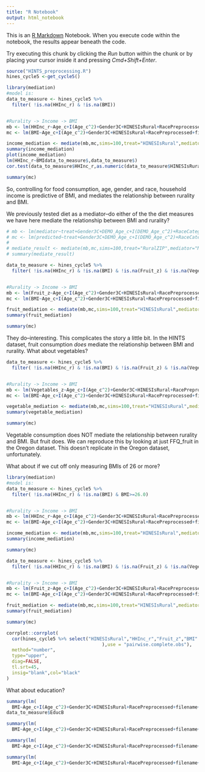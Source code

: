 ```yaml
---
title: "R Notebook"
output: html_notebook
---
```


This is an [R Markdown](http://rmarkdown.rstudio.com) Notebook. When you execute code within the notebook, the results appear beneath the code. 

Try executing this chunk by clicking the *Run* button within the chunk or by placing your cursor inside it and pressing *Cmd+Shift+Enter*. 

```r
source("HINTS_preprocessing.R")
hines_cycle5 <-get_cycle5()
```

```r
library(mediation)
#model is:
data_to_measure <- hines_cycle5 %>% 
  filter( !is.na(HHInc_r) & !is.na(BMI))


#Rurality -> Income -> BMI
mb <- lm(HHInc_r~Age_c+I(Age_c^2)+Gender3C+HINESIsRural+RacePreprocessed+filename+Fruit_z+Vegetables_z,data_to_measure)
mc <- lm(BMI~Age_c+I(Age_c^2)+Gender3C+HINESIsRural+RacePreprocessed+filename+Fruit_z+Vegetables_z+HHInc_r,data_to_measure)

income_mediation <- mediate(mb,mc,sims=100,treat="HINESIsRural",mediator="HHInc_r")
summary(income_mediation)
plot(income_mediation)
lm(HHInc_r~BMIdata_to_measure$,data_to_measure$)
cor.test(data_to_measure$HHInc_r,as.numeric(data_to_measure$HINESIsRural))

summary(mc)

```

So, controlling for food consumption, age, gender, and race, household income is predictive of BMI, and mediates the relationship between rurality and BMI.

We previously tested diet as a mediator--do either of the the diet measures we have here mediate the relationship between BMI and rurality?


```r


# mb <- lm(mediator~treat+Gender3C+DEMO_Age_c+I(DEMO_Age_c^2)+RaceCategorical,data_to_measure)
# mc <- lm(predicted~treat+Gender3C+DEMO_Age_c+I(DEMO_Age_c^2)+RaceCategorical+mediator,data_to_measure)
# 
# mediate_result <- mediate(mb,mc,sims=100,treat="RuralZIP",mediator="MESA_healthyfoodavailability")
# summary(mediate_result)

data_to_measure <- hines_cycle5 %>% 
  filter( !is.na(HHInc_r) & !is.na(BMI) & !is.na(Fruit_z) & !is.na(Vegetables_z))


#Rurality -> Income -> BMI
mb <- lm(Fruit_z~Age_c+I(Age_c^2)+Gender3C+HINESIsRural+RacePreprocessed+filename+HHInc_r,data_to_measure)
mc <- lm(BMI~Age_c+I(Age_c^2)+Gender3C+HINESIsRural+RacePreprocessed+filename+HHInc_r+Fruit_z,data_to_measure)

fruit_mediation <- mediate(mb,mc,sims=100,treat="HINESIsRural",mediator="Fruit_z")
summary(fruit_mediation)

summary(mc)

```

They do--interesting. This complicates the story a little bit. In the HINTS dataset, fruit consumption _does_ mediate the relationship between BMI and rurality. What about vegetables?


```r


data_to_measure <- hines_cycle5 %>% 
  filter( !is.na(HHInc_r) & !is.na(BMI) & !is.na(Fruit_z) & !is.na(Vegetables_z))


#Rurality -> Income -> BMI
mb <- lm(Vegetables_z~Age_c+I(Age_c^2)+Gender3C+HINESIsRural+RacePreprocessed+filename+HHInc_r,data_to_measure)
mc <- lm(BMI~Age_c+I(Age_c^2)+Gender3C+HINESIsRural+RacePreprocessed+filename+HHInc_r+Vegetables_z,data_to_measure)

vegetable_mediation <- mediate(mb,mc,sims=100,treat="HINESIsRural",mediator="Vegetables_z")
summary(vegetable_mediation)

summary(mc)

```

Vegetable consumption does NOT mediate the relationship between rurality and BMI. But fruit does. We can reproduce this by looking at just FFQ_fruit in the Oregon dataset. This doesn't replicate in the Oregon dataset, unfortunately.


What about if we cut off only measuring BMIs of 26 or more?



```r
library(mediation)
#model is:
data_to_measure <- hines_cycle5 %>% 
  filter( !is.na(HHInc_r) & !is.na(BMI) & BMI>=26.0)


#Rurality -> Income -> BMI
mb <- lm(HHInc_r~Age_c+I(Age_c^2)+Gender3C+HINESIsRural+RacePreprocessed+filename+Fruit_z+Vegetables_z,data_to_measure)
mc <- lm(BMI~Age_c+I(Age_c^2)+Gender3C+HINESIsRural+RacePreprocessed+filename+Fruit_z+Vegetables_z+HHInc_r,data_to_measure)

income_mediation <- mediate(mb,mc,sims=100,treat="HINESIsRural",mediator="HHInc_r")
summary(income_mediation)

summary(mc)

```


```r


data_to_measure <- hines_cycle5 %>% 
  filter( !is.na(HHInc_r) & !is.na(BMI) & !is.na(Fruit_z) & !is.na(Vegetables_z) & BMI>=26.0)


#Rurality -> Income -> BMI
mb <- lm(Fruit_z~Age_c+I(Age_c^2)+Gender3C+HINESIsRural+RacePreprocessed+filename+HHInc_r,data_to_measure)
mc <- lm(BMI~Age_c+I(Age_c^2)+Gender3C+HINESIsRural+RacePreprocessed+filename+HHInc_r+Fruit_z,data_to_measure)

fruit_mediation <- mediate(mb,mc,sims=100,treat="HINESIsRural",mediator="Fruit_z")
summary(fruit_mediation)

summary(mc)

```




```r
corrplot::corrplot(
  cor(hines_cycle5 %>% select("HINESIsRural","HHInc_r","Fruit_z","BMI" #,"FFQ_vegetables_ln_z","cancer_promoting_minus_preventing_FFQ"
                                   ),use = "pairwise.complete.obs"),
  method="number",
  type="upper",
  diag=FALSE,
  tl.srt=45,
  insig="blank",col="black"
)


```
What about education?

```r

summary(lm(
  BMI~Age_c+I(Age_c^2)+Gender3C+HINESIsRural+RacePreprocessed+filename+HHInc_r+Fruit_z+Education,data_to_measure))
data_to_measure$EducB

summary(lm(
  BMI~Age_c+I(Age_c^2)+Gender3C+HINESIsRural+RacePreprocessed+filename+HHInc_r+Fruit_z+Education*Age_c,data_to_measure))

summary(lm(
  BMI~Age_c+I(Age_c^2)+Gender3C+HINESIsRural+RacePreprocessed+filename+HHInc_r+Fruit_z+EducA,data_to_measure))

summary(lm(
  BMI~Age_c+I(Age_c^2)+Gender3C+HINESIsRural+RacePreprocessed+filename+HHInc_r+Fruit_z+EducB,data_to_measure))

```




